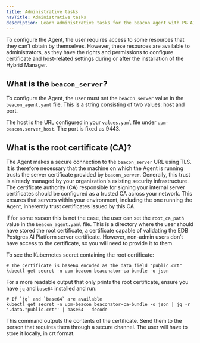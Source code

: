 ```yaml
---
title: Administrative tasks
navTitle: Administrative tasks
description: Learn administrative tasks for the beacon agent with PG AI Hybrid Manager.
---
```


To configure the Agent, the user requires access to some resources that they can’t obtain by themselves. However, these resources are available to administrators, as they have the rights and permissions to configure certificate and host-related settings during or after the installation of the Hybrid Manager.

## What is the `beacon_server`?

To configure the Agent, the user must set the `beacon_server` value in the `beacon_agent.yaml` file. This is a string consisting of two values: host and port. 

The host is the URL configured in your `values.yaml` file under `upm-beacon.server_host`. The port is fixed as 9443.

## What is the root certificate (CA)?

The Agent makes a secure connection to the `beacon_server` URL using TLS. It is therefore necessary that the machine on which the Agent is running trusts the server certificate provided by `beacon_server`.
Generally, this trust is already managed by your organization's existing security infrastructure. The certificate authority (CA) responsible for signing your internal server certificates should be configured as a trusted CA across your network. This ensures that servers within your environment, including the one running the Agent, inherently trust certificates issued by this CA.

If for some reason this is not the case, the user can set the `root_ca_path` value in the `beacon_agent.yaml` file. This is a directory where the user should have stored the root certificate, a certificate capable of validating the EDB Postgres AI Platform server certificate. However, non-admin users don’t have access to the certificate, so you will need to provide it to them.

To see the Kubernetes secret containing the root certificate:

```
# The certificate is base64 encoded as the data field "public.crt"
kubectl get secret -n upm-beacon beaconator-ca-bundle -o json
```

For a more readable output that only prints the root certificate, ensure you have `jq` and `base64` installed and run:

```
# If `jq` and `base64` are available
kubectl get secret -n upm-beacon beaconator-ca-bundle -o json | jq -r '.data."public.crt"' | base64 --decode
```

This command outputs the contents of the certificate. Send them to the person that requires them through a secure channel. The user will have to store it locally, in crt format.
